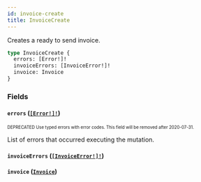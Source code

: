 ```yaml
---
id: invoice-create
title: InvoiceCreate
---
```


Creates a ready to send invoice.

```graphql
type InvoiceCreate {
  errors: [Error!]!
  invoiceErrors: [InvoiceError!]!
  invoice: Invoice
}
```

### Fields

#### `errors` ([`[Error!]!`](/api-reference/objects/error.mdx))

<sub><sup><span className="deprecatedTag">DEPRECATED</span> Use typed errors with error codes. This field will be removed after 2020-07-31.</sup></sub>

List of errors that occurred executing the mutation.

#### `invoiceErrors` ([`[InvoiceError!]!`](/api-reference/objects/invoice-error.mdx))

#### `invoice` ([`Invoice`](/api-reference/objects/invoice.mdx))
